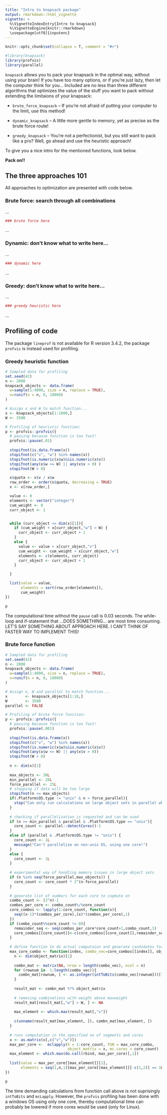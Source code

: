```yaml
---
title: "Intro to knapsack package"
output: rmarkdown::html_vignette
vignette: >
  %\VignetteIndexEntry{Intro to knapsack}
  %\VignetteEngine{knitr::rmarkdown}
  \usepackage[utf8]{inputenc}
---
```


```r
knitr::opts_chunk$set(collapse = T, comment = "#>")
```

```r
#library(knapsack)
library(profvis)
library(parallel)
```

`knapsack` allows you to pack your knapsack in the optimal way, without using your brain! If you have too many options, or if you're just lazy, then let the computer think for you... Included are no less than three different algorithms that optimizes the value of the stuff you want to pack without extending the limitaions of your knapsack:

* `brute_force_knapsack` -- If you're not afraid of putting your computer to the limit, use this method!

* `dynamic_knapsack` -- A little more gentle to memory, yet as precise as the brute force route!

* `greedy_knapsack` -- You're not a perfectionist, but you still want to pack like a pro? Well, go ahead and use the heuristic approach!

To give you a nice intro for the mentioned functions, look below. 

**Pack on!!**

## The three approaches 101

All approaches to optimization are presented with code below. 

### Brute force: search through all combinations

...

```r
### brute force here
```

...

### Dynamic: don't know what to write here...

...

```r
### dynamic here
```

...

### Greedy: don't know what to write here...

...

```r
### greedy heuristic here
```

...

## Profiling of code

The package `lineprof` is not available for R version 3.4.2, the package `profvis` is instead used for profiling. 

### Greedy heuristic function

```r
# Sampled data for profiling
set.seed(42)
n <- 2000
knapsack_objects <- data.frame(
  w=sample(1:4000, size = n, replace = TRUE),
  v=runif(n = n, 0, 10000)
)

# Assign x and W to match function...
x <- knapsack_objects[1:1000,]
W <- 3500
```

```r
# Profiling of heuristic function:
p <- profvis::profvis({
  # pausing because function is too fast!
  profvis::pause(.01)
  
  stopifnot(is.data.frame(x))
  stopifnot(c("v", "w") %in% names(x))
  stopifnot(is.numeric(x$w)&&is.numeric(x$v))
  stopifnot(any(x$w <= W) || any(x$v > 0) )
  stopifnot(W > 0)

  x$quota <- x$v / x$w
  row_order <- order(x$quota, decreasing = TRUE)
  x <- x[row_order,]

  value <- 0
  elements <- vector("integer")
  cum_weight <- 0
  curr_object <- 1


  while (curr_object <= dim(x)[1]){
    if (cum_weight + x[curr_object,"w"] > W) {
      curr_object <- curr_object + 1
    }
    else {
      value <- value + x[curr_object,"v"]
      cum_weight <- cum_weight + x[curr_object,"w"]
      elements <- c(elements, curr_object)
      curr_object <- curr_object + 1
    }

  }

  list(value = value,
       elements = sort(row_order[elements]),
       cum_weight)
})

p
```

The computational time without the `pause` call is 0.03 seconds. The while-loop and if-statement that ...DOES SOMETHING... are most time consuming. LET'S SAY SOMETHING ABOUT APPROACH HERE. I CAN'T THINK OF  FASTER WAY TO IMPLEMENT THIS!

### Brute force function


```r
# Sampled data for profiling
set.seed(42)
n <- 2000
knapsack_objects <- data.frame(
  w=sample(1:4000, size = n, replace = TRUE),
  v=runif(n = n, 0, 10000)
)

# Assign x, W and parallel to match function...
x        <- knapsack_objects[1:18,] 
W        <- 3500
parallel <- FALSE
```


```r
# Profiling of brute force function:
p <- profvis::profvis({
  # pausing because function is too fast!
  profvis::pause(.001)
  
  stopifnot(is.data.frame(x))
  stopifnot(c("v", "w") %in% names(x))
  stopifnot(is.numeric(x$w)&&is.numeric(x$v))
  stopifnot(any(x$w <= W) || any(x$v > 0))
  stopifnot(W > 0)
  
  n <- dim(x)[1]
  
  max_objects <- 30L
  min_parallel <- 20L
  force_parallel <- 25L
  # stopping if data will be too large
  stopifnot(n <= max_objects)
  if(.Platform$OS.type != "unix" & n > force_parallel){
    stop("Can only run calculations on large object sets in parallel which requires Linux")
  }
  
  # checking if parallelization is requested and can be used
  if (n >= min_parallel & parallel & .Platform$OS.type == "unix"){ 
    core_count <- parallel::detectCores()-1 
  }
  else if (parallel & .Platform$OS.type != "unix") {
    core_count <- 1L 
    message("Can't parallelize on non-unix OS, using one core!")
  }
  else {
    core_count <- 1L
  }
  
  # experimental way of handling memory issues in large object sets
  if (n %in% seq(force_parallel,max_objects)) {
    core_count <- core_count * 2^(n-force_parallel)
  }
  
  # generate list of numbers for each core to copmute on
  combo_count <- (2^n)-1
  combos_per_core <- combo_count%/%core_count
  core_combos <- lapply(1:core_count, function(x){
    seq((x-1)*(combos_per_core),(x)*(combos_per_core),1)
  })
  if (combo_count%%core_count != 0){
    remainder_seq <- seq(combos_per_core*core_count+1,combo_count,1)
    core_combos[[core_count]]<-c(core_combos[[core_count]],remainder_seq)
  }
  
  # define function to do actual computaion and generate candidates for max value
  max_core_combo <- function(index, combo_vec=core_combos[[index]], object_matrix){
    n <- dim(object_matrix)[1]
    
    combn_mat <- matrix(NA, nrow = length(combo_vec), ncol = n)
    for (rownum in  1:length(combo_vec)){
      combn_mat[rownum, ] <- as.integer(intToBits(combo_vec[rownum]))[1:n]
    }
    
    result_mat <- combn_mat %*% object_matrix
    
    # removing combinations with weight above maxweight
    result_mat[result_mat[,"w"] > W, ] <- NA
    
    max_element <- which.max(result_mat[,"v"])
    
    c(unname(result_mat[max_element, ]), combn_mat[max_element, ])
  }
  
  # runs computation in the specified no of segments and cores
  x <- as.matrix(x[,c("v","w")])
  max_per_core <-  mclapply(X = 1:core_count, FUN = max_core_combo, 
                            object_matrix = x, mc.cores = core_count)
  max_element <- which.max(do.call(rbind, max_per_core)[,1])
  
  list(value = max_per_core[[max_element]][1],
       elements = seq(1,n,1)[max_per_core[[max_element]][-c(1,2)] == 1L])
})

p
```

The time demanding calculations from function call above is not suprisingly `intToBits` and `mcLapply`. However, the `profvis` profiling has been done with a windows OS using only one core, thereby computational time can probably be lowered if more cores would be used (only for Linux).

